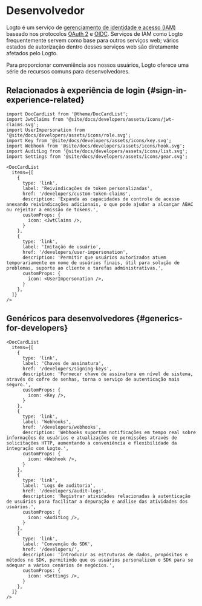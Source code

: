 # Desenvolvedor

Logto é um serviço de [gerenciamento de identidade e acesso (IAM)](https://auth.wiki/iam) baseado nos protocolos [OAuth 2](https://auth.wiki/oauth-2.0) e [OIDC](https://auth.wiki/openid-connect). Serviços de IAM como Logto frequentemente servem como base para outros serviços web; vários estados de autorização dentro desses serviços web são diretamente afetados pelo Logto.

Para proporcionar conveniência aos nossos usuários, Logto oferece uma série de recursos comuns para desenvolvedores.

## Relacionados à experiência de login \{#sign-in-experience-related}

```mdx-code-block
import DocCardList from '@theme/DocCardList';
import JwtClaims from '@site/docs/developers/assets/icons/jwt-claims.svg';
import UserImpersonation from '@site/docs/developers/assets/icons/role.svg';
import Key from '@site/docs/developers/assets/icons/key.svg';
import Webhook from '@site/docs/developers/assets/icons/hook.svg';
import AuditLog from '@site/docs/developers/assets/icons/list.svg';
import Settings from '@site/docs/developers/assets/icons/gear.svg';

<DocCardList
  items={[
    {
      type: 'link',
      label: 'Reivindicações de token personalizadas',
      href: '/developers/custom-token-claims',
      description: 'Expanda as capacidades de controle de acesso anexando reivindicações adicionais, o que pode ajudar a alcançar ABAC ou rejeitar a emissão de tokens.',
      customProps: {
        icon: <JwtClaims />,
      }
    },
    {
      type: 'link',
      label: 'Imitação de usuário',
      href: '/developers/user-impersonation',
      description: 'Permitir que usuários autorizados atuem temporariamente em nome de usuários finais, útil para solução de problemas, suporte ao cliente e tarefas administrativas.',
      customProps: {
        icon: <UserImpersonation />,
      }
    },
  ]}
/>
```

## Genéricos para desenvolvedores \{#generics-for-developers}

```mdx-code-block
<DocCardList
  items={[
    {
      type: 'link',
      label: 'Chaves de assinatura',
      href: '/developers/signing-keys',
      description: 'Fornecer chave de assinatura em nível de sistema, através do cofre de senhas, torna o serviço de autenticação mais seguro.',
      customProps: {
        icon: <Key />,
      }
    },
    {
      type: 'link',
      label: 'Webhooks',
      href: '/developers/webhooks',
      description: 'Webhooks suportam notificações em tempo real sobre informações de usuários e atualizações de permissões através de solicitações HTTP, aumentando a conveniência e flexibilidade da integração com Logto.',
      customProps: {
        icon: <Webhook />,
      }
    },
    {
      type: 'link',
      label: 'Logs de auditoria',
      href: '/developers/audit-logs',
      description: 'Registrar atividades relacionadas à autenticação de usuários para facilitar a depuração e análise das atividades dos usuários.',
      customProps: {
        icon: <AuditLog />,
      }
    },
    {
      type: 'link',
      label: 'Convenção do SDK',
      href: '/developers/',
      description: 'Introduzir as estruturas de dados, propósitos e métodos no SDK, permitindo que os usuários personalizem o SDK para se adequar a vários cenários de negócios.',
      customProps: {
        icon: <Settings />,
      }
    },
  ]}
/>
```
